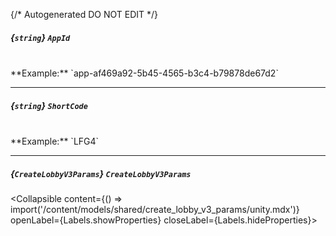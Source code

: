 {/* Autogenerated DO NOT EDIT  */}

##### *{`string`}* `AppId`
<br/>
**Example:** `app-af469a92-5b45-4565-b3c4-b79878de67d2`

---
##### *{`string`}* `ShortCode`
<br/>
**Example:** `LFG4`

---
##### *{`CreateLobbyV3Params`}* `CreateLobbyV3Params`
<Collapsible content={() => import('/content/models/shared/create_lobby_v3_params/unity.mdx')} openLabel={Labels.showProperties} closeLabel={Labels.hideProperties}>
</Collapsible>


